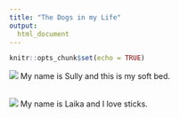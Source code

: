 ```yaml
---
title: "The Dogs in my Life"
output:
  html_document
---
```


```r
knitr::opts_chunk$set(echo = TRUE)
```

![](IMG_6359.jpeg)
My name is Sully and this is my soft bed.
<br></br>

![](IMG_7848.jpg)
My name is Laika and I love sticks.